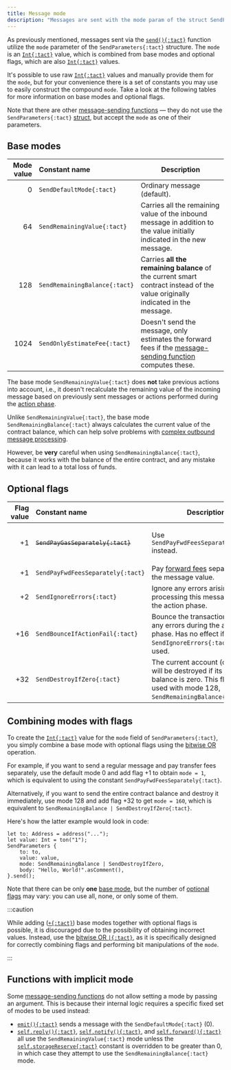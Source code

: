 ```yaml
---
title: Message mode
description: "Messages are sent with the mode param of the struct SendParameters. It's an Int value, which is combined from base modes and optional flags, which are also Int values"
---
```



As previously mentioned, messages sent via the [`send(){:tact}`](/ref/core-send#send) function utilize the `mode` parameter of the `SendParameters{:tact}` structure. The `mode` is an [`Int{:tact}`][int] value, which is combined from base modes and optional flags, which are also [`Int{:tact}`][int] values.

It's possible to use raw [`Int{:tact}`][int] values and manually provide them for the `mode`, but for your convenience there is a set of constants you may use to easily construct the compound `mode`. Take a look at the following tables for more information on base modes and optional flags.

Note that there are other [message-sending functions](/book/send#message-sending-functions) — they do not use the `SendParameters{:tact}` [struct](/book/structs-and-messages#structs), but accept the `mode` as one of their parameters.

## Base modes

Mode value | Constant name                 | Description
---------: | :---------------------------- | -----------
$0$        | <Badge text="Since Tact 1.6" variant="tip"/> `SendDefaultMode{:tact}` | Ordinary message (default).
$64$       | `SendRemainingValue{:tact}`   | Carries all the remaining value of the inbound message in addition to the value initially indicated in the new message.
$128$      | <Badge text="Use with caution" title="Careless use can result in a total balance loss" variant="danger"/> `SendRemainingBalance{:tact}` | Carries **all the remaining balance** of the current smart contract instead of the value originally indicated in the message.
$1024$     | <Badge text="Since Tact 1.5" variant="tip"/> `SendOnlyEstimateFee{:tact}` | Doesn't send the message, only estimates the forward fees if the [message-sending function](/book/send#message-sending-functions) computes these.

The base mode `SendRemainingValue{:tact}` does **not** take previous actions into account, i.e., it doesn't recalculate the remaining value of the incoming message based on previously sent messages or actions performed during the [action phase](https://docs.ton.org/learn/tvm-instructions/tvm-overview#transactions-and-phases).

Unlike `SendRemainingValue{:tact}`, the base mode `SendRemainingBalance{:tact}` always calculates the current value of the contract balance, which can help solve problems with [complex outbound message processing](/book/send#outbound-message-processing).

However, be **very** careful when using `SendRemainingBalance{:tact}`, because it works with the balance of the entire contract, and any mistake with it can lead to a total loss of funds.

## Optional flags

Flag value | Constant name                        | Description
---------: | :----------------------------------- | -----------
$+1$       | ~~`SendPayGasSeparately{:tact}`~~    | <Badge text="Deprecated since Tact 1.6.5" variant="tip"/><p/> Use `SendPayFwdFeesSeparately{:tact}` instead.
$+1$       | `SendPayFwdFeesSeparately{:tact}`    | Pay [forward fees][fwdfee] separately from the message value.
$+2$       | `SendIgnoreErrors{:tact}`            | Ignore any errors arising while processing this message during the action phase.
$+16$      | `SendBounceIfActionFail{:tact}`      | Bounce the transaction in case of any errors during the action phase. Has no effect if flag $+2$, `SendIgnoreErrors{:tact}`, is used.
$+32$      | `SendDestroyIfZero{:tact}`           | The current account (contract) will be destroyed if its resulting balance is zero. This flag is often used with mode $128$, `SendRemainingBalance{:tact}`.

## Combining modes with flags

To create the [`Int{:tact}`][int] value for the `mode` field of `SendParameters{:tact}`, you simply combine a base mode with optional flags using the [bitwise OR](/book/operators#binary-bitwise-or) operation.

For example, if you want to send a regular message and pay transfer fees separately, use the default mode $0$ and add flag $+1$ to obtain `mode = 1`, which is equivalent to using the constant `SendPayFwdFeesSeparately{:tact}`.

Alternatively, if you want to send the entire contract balance and destroy it immediately, use mode $128$ and add flag $+32$ to get `mode = 160`, which is equivalent to `SendRemainingBalance | SendDestroyIfZero{:tact}`.

Here's how the latter example would look in code:

```tact
let to: Address = address("...");
let value: Int = ton("1");
SendParameters {
    to: to,
    value: value,
    mode: SendRemainingBalance | SendDestroyIfZero,
    body: "Hello, World!".asComment(),
}.send();
```

Note that there can be only **one** [base mode](#base-modes), but the number of [optional flags](#optional-flags) may vary: you can use all, none, or only some of them.

:::caution

  While adding ([`+{:tact}`](/book/operators#binary-add)) base modes together with optional flags is possible, it is discouraged due to the possibility of obtaining incorrect values. Instead, use the [bitwise OR `|{:tact}`](/book/operators#binary-bitwise-or), as it is specifically designed for correctly combining flags and performing bit manipulations of the `mode`.

:::

## Functions with implicit mode

Some [message-sending functions](/book/send#message-sending-functions) do not allow setting a mode by passing an argument. This is because their internal logic requires a specific fixed set of modes to be used instead:

* [`emit(){:tact}`](/ref/core-send#emit) sends a message with the `SendDefaultMode{:tact}` ($0$).
* [`self.reply(){:tact}`](/ref/core-base#self-reply), [`self.notify(){:tact}`](/ref/core-base#self-notify), and [`self.forward(){:tact}`](/ref/core-base#self-forward) all use the `SendRemainingValue{:tact}` mode unless the [`self.storageReserve{:tact}`](/ref/core-base#self-storagereserve) constant is overridden to be greater than $0$, in which case they attempt to use the `SendRemainingBalance{:tact}` mode.

[int]: /book/integers

[fwdfee]: https://docs.ton.org/develop/howto/fees-low-level#forward-fees
